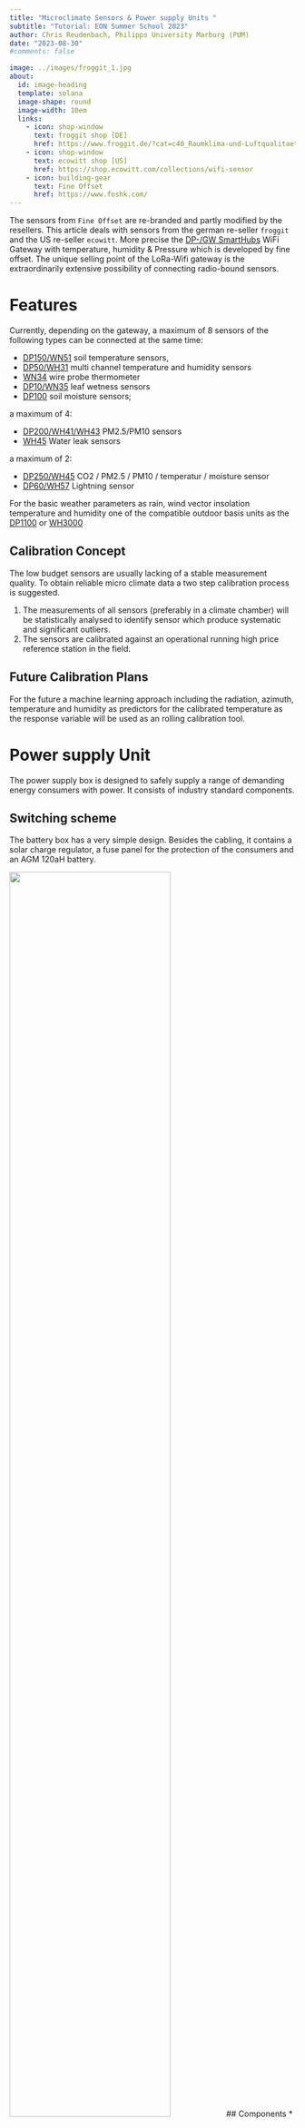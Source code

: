 ```yaml
---
title: "Microclimate Sensors & Power supply Units "
subtitle: "Tutorial: EON Summer School 2023"
author: Chris Reudenbach, Philipps University Marburg (PUM)
date: "2023-08-30"
#comments: false

image: ../images/froggit_1.jpg
about:
  id: image-heading
  template: solana
  image-shape: round
  image-width: 10em
  links:
    - icon: shop-window
      text: froggit shop [DE]
      href: https://www.froggit.de/?cat=c40_Raumklima-und-Luftqualitaet---IP-Wettersysteme-dp-serie.html
    - icon: shop-window
      text: ecowitt shop [US]
      href: https://shop.ecowitt.com/collections/wifi-sensor
    - icon: building-gear
      text: Fine Offset 
      href: https://www.foshk.com/      
---
```


::: {#image-heading}
The sensors from `Fine Offset` are re-branded and partly modified by the resellers. This article deals with sensors from the german re-seller `froggit` and the US re-seller `ecowitt`. More precise the [DP-/GW SmartHubs](https://www.foshk.com/Wifi_Weather_Station/GW1100.html) WiFi Gateway with temperature, humidity & Pressure which is developed by fine offset. The unique selling point of the LoRa-Wifi gateway is the extraordinarily extensive possibility of connecting radio-bound sensors.
:::

# Features

Currently, depending on the gateway, a maximum of 8 sensors of the following types can be connected at the same time:

-   [DP150/WN51](https://www.froggit.de/media/products/DP150_BDA_EN.pdf) soil temperature sensors,
-   [DP50/WH31](https://www.froggit.de/media/products/DP50_BDA(DE).pdf) multi channel temperature and humidity sensors
-   [WN34](https://osswww.ecowitt.net/uploads/20220803/WN34S%20WN34L%20Manual.pdf) wire probe thermometer
-   [DP10/WN35](https://www.froggit.de/media/products/DP10_BDA_EN.pdf) leaf wetness sensors
-   [DP100](https://www.froggit.de/media/products/DP100_BDA(DE).pdf) soil moisture sensors;

a maximum of 4:

-   [DP200/WH41/WH43](https://www.froggit.de/media/products/DP200_BDA(DE)_1.pdf) PM2.5/PM10 sensors
-   [WH45](https://osswww.ecowitt.net/uploads/20220803/WH55%20Manual.pdf) Water leak sensors

a maximum of 2:

-   [DP250/WH45](https://www.froggit.de/product_info.php?info=p483_dp250-5-in-1-co2-pm2-5-pm10-temperatur-luftfeuchte-innenraum-luftqualitaets-funksensor.html) CO2 / PM2.5 / PM10 / temperatur / moisture sensor
-   [DP60/WH57](https://www.froggit.de/media/products/DP60-Manual_EN_.pdf) Lightning sensor

For the basic weather parameters as rain, wind vector insolation temperature and humidity one of the compatible outdoor basis units as the [DP1100](https://www.froggit.de/media/products/DP1100_BDA_DE_.pdf) or [WH3000](https://www.froggit.de/media/products/WH3000_BDA_Ausseneinheit_DE_.pdf)


## Calibration Concept

The low budget sensors are usually lacking of a stable measurement quality. To obtain reliable micro climate data a two step calibration process is suggested.

1.  The measurements of all sensors (preferably in a climate chamber) will be statistically analysed to identify sensor which produce systematic and significant outliers.
2.  The sensors are calibrated against an operational running high price reference station in the field.

::: {.callout-caution collapse="true" appearance="simple" icon="false"}
## Future Calibration Plans

For the future a machine learning approach including the radiation, azimuth, temperature and humidity as predictors for the calibrated temperature as the response variable will be used as an rolling calibration tool.
:::



# Power supply Unit

The power supply box is designed to safely supply a range of demanding energy consumers with power. It consists of industry standard components.


## Switching scheme

The battery box has a very simple design. Besides the cabling, it contains a solar charge regulator, a fuse panel for the protection of the consumers and an AGM 120aH battery.

![](../images/battery_box/switching_scheme.png){width="75%"}
## Components
* Sealable, durable Wham Bam Heavy Duty Box, 62 L, 59,5 x 40 x 37 cm, PP Recycling Plastic [Wham Bam Box](https://www.whatmoreuk.com/product/wham-bam-62l-h-duty-box-lid-black-recycled/). The "Wham Bam Box" made of recycled PP plastic was chosen for its extreme mechanical strength and almost complete biochemical resistance. The bad temperature spectrum for thermal stability is from approx. -10 -140 °C., it is acid and alkali resistant and waterproof. By additionally equipping the box with a fire protection mat, the almost airtight closure offers a virtually complete reduction of fire load inside and outside the box.
* 12V deep-cycle battery [BSA Audio Solar Technologie 120 Ah 12V C100](https://www.batteriespezialist.de/Solarbatterien/Solar-120Ah-Versorgungsbatterie::422.html)
* 3 x [Neutrik powerCON TRUE1 NAC3FPX](https://www.neutrik.com/en/product/nac3fpx) outlets and [Neutrik SCNAC-FPX](https://www.neutrik.com/en/product/scnac-fpx) sealing cover.
* [Fuse Box](https://www.ebay.de/i/321606050013)  for car fuses up to max. 15A per fuse, maximum 30A per fuse box, With sealed cover, splash-proof, Material: PA6.6, 12 connections on the side
  * Nominal voltage: 32 V/DC
  * Nominal current (per output): 15 A
   * Temperature range: -20 - +85 °C
   * Connections: Flat plug 8x 6,3 x 0,8 mm lateral
* Solar charge controller, 20A (ALLPOWERS, available from various brands) [Specification ALLPOWERS](http://iallpowers.com/index.php?c=product&id=372)


## Wiring

* Battery to solar charger:
  * Pole terminal connectors (+ and -)
  * 6 mm<sup>2</sup> cables (red and black)
  * 2 x Crimp cable shoes
* Solar panel to solar charger
  * MC4 photovoltaic connectors (+ and -) [Weidemüller](https://www.voelkner.de/products/687644/Weidmueller-Photovoltaik-Steckverbinder-PV-Stick-PV-STICK-SET-Schwarz-Inhalt-1St..html)
  * 6 mm<sup>2</sup> cables (red and black)
  * 2x Crimp cable shoes
* Solar charger fuse box outlets
  * 6 x 1,5 mm<sup>2</sup> cables, red
  * 6 x 1/4'' FASTON terminals [Fuse Box](https://www.ebay.de/i/321606050013)
  * 3 x 1,5 mm<sup>2</sup> cables, black
  * 2 x Crimp cable shoes (holding 3 wires)
  * 6 x 6,35mm / 1/4'' crimp [FASTON terminals](https://en.wikipedia.org/wiki/FASTON_terminal)


Please note the following points:
* Silicone cables, solar cables, plugs and fuse box fulfills industry standards. All cable lugs are crimped and checked.
* The cable lugs are not screwed to the charging cables with cable lugs but through the crimp connection with the end sleeve.
* A main fuse (e.g. 40A automatic circuit breaker) must be installed 

See also the figure below.




![](../images/battery_box/solarcharer_wiring_fuse.jpg)

 ![](../images/battery_box/battery_wiring.jpg)
![](../images/battery_box/battery_fuse.jpg)    

## Mounting
* Outlets: 6x M3 screw (12mm), washers and nuts
* Solar connectors: 2 x waterproof cable glands
* Solar charger and fuse box:
  * Wooden plate, glued to the box
  * 4 screws for Solar Charge Controller
  * 4 screws for fuse box
Cable lugs and plugs are covered with self-vulcanizing tape and additionally insulated.




## Station setup in the field

For safe operation, the following points must be taken into account when setting up the box:

1.) The box must be placed horizontally. Preferable at on a clearing to reduce impacts of falling branches or similar.
![](../images/battery_box/0_raw_installation.jpg) 
2.) One square meter around the box must be cleared of any vegetation and the A-horizon (depending on the slope, even more).

![](../images/battery_box/01_cleaning area_from_organic_material.jpg) 
3.) Around this area a further strip with a diameter of at least 1 meter must also be cleared of organic material, especially leaves. Dig up the A-horizon and exclude roots and organic stuff. Note that the wiring sections must also be cleared of combustible organic material.

![](../images/battery_box/02_cleaning _box_plot_from_vegetation.jpg) 
4.) Check cables and screws for proper seating and integrity.

![](../images/battery_box/06_check_cables.jpg)


5.) Check proper installation of the solar panel. Mount the panel on a simple wooden slat attached to the frame to avoid damage to the protective foil on the back. Such damage will destroy the panel.


![](../images/battery_box/06_simple_rack.jpg)

6.) Attach the solar connectors to the panel. This avoids ground contact and provides good weather protection. This can be done very easily by threading cable ties through the plugs and the junction box.
{% include figure image_path="../images/battery_box/07_solar_plugs.jpg" alt="Attach the solar connectors to the panel."  %}
![](../images/battery_box/07_solar_plugs.jpg)
7.) Finally, the box should be secured against unauthorized or accidental opening. For this purpose there is a steel cable with a number lock, which is to be attached in the way it is placed there.

![](../images/battery_box/08_safety_cable.jpg)

## Final check

1. All contacts and cables must be checked for proper seating and integrity. Especially the charging cables on the battery must be screwed tightly.
1. All cables are to be laid without tension.
1. The solar cables are to be laid separately to avoid a short circuit, so that an animal crossing etc. does not cause them to come into contact.
1. The box is secured and tight.

## Risk Assessment
Here you find the preliminary [risk assesment](../images/battery_box/GFB-12V Anlagen_Natur40.pdf) for the installation and operation of 12 V solar power based energy supply units and measuring sensor systems.